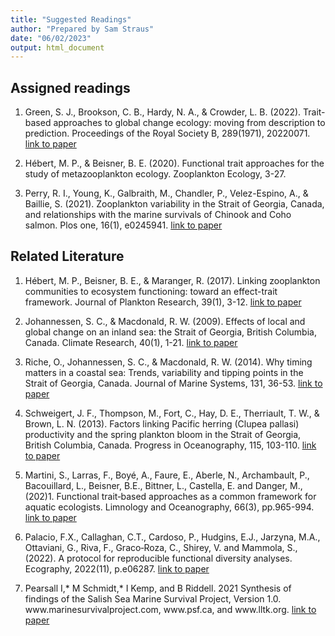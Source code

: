 ```yaml
---
title: "Suggested Readings"
author: "Prepared by Sam Straus"
date: "06/02/2023"
output: html_document
---
```


## Assigned readings

1.  Green, S. J., Brookson, C. B., Hardy, N. A., & Crowder, L. B. (2022). Trait-based approaches to global change ecology: moving from description to prediction. Proceedings of the Royal Society B, 289(1971), 20220071. [link to paper](https://doi.org/10.1098/rspb.2022.0071)

2. Hébert, M. P., & Beisner, B. E. (2020). Functional trait approaches for the study of metazooplankton ecology. Zooplankton Ecology, 3-27.  

3.  Perry, R. I., Young, K., Galbraith, M., Chandler, P., Velez-Espino, A., & Baillie, S. (2021). Zooplankton variability in the Strait of Georgia, Canada, and relationships with the marine survivals of Chinook and Coho salmon. Plos one, 16(1), e0245941. [link to paper](https://doi.org/10.1371/journal.pone.0245941)

## Related Literature

1. Hébert, M. P., Beisner, B. E., & Maranger, R. (2017). Linking zooplankton communities to ecosystem functioning: toward an effect-trait framework. Journal of Plankton Research, 39(1), 3-12. [link to paper](https://doi.org/10.1093/plankt/fbw068)

2. Johannessen, S. C., & Macdonald, R. W. (2009). Effects of local and global change on an inland sea: the Strait of Georgia, British Columbia, Canada. Climate Research, 40(1), 1-21. [link to paper](https://doi.org/10.3354/cr00819)

3. Riche, O., Johannessen, S. C., & Macdonald, R. W. (2014). Why timing matters in a coastal sea: Trends, variability and tipping points in the Strait of Georgia, Canada. Journal of Marine Systems, 131, 36-53. [link to paper](https://doi.org/10.1016/j.jmarsys.2013.11.003)

4. Schweigert, J. F., Thompson, M., Fort, C., Hay, D. E., Therriault, T. W., & Brown, L. N. (2013). Factors linking Pacific herring (Clupea pallasi) productivity and the spring plankton bloom in the Strait of Georgia, British Columbia, Canada. Progress in Oceanography, 115, 103-110. [link to paper](https://doi.org/10.1016/j.pocean.2013.05.017)

5. Martini, S., Larras, F., Boyé, A., Faure, E., Aberle, N., Archambault, P., Bacouillard, L., Beisner, B.E., Bittner, L., Castella, E. and Danger, M., (202)1. Functional trait‐based approaches as a common framework for aquatic ecologists. Limnology and Oceanography, 66(3), pp.965-994. [link to paper](https://doi.org/10.1002/lno.11655)

6. Palacio, F.X., Callaghan, C.T., Cardoso, P., Hudgins, E.J., Jarzyna, M.A., Ottaviani, G., Riva, F., Graco‐Roza, C., Shirey, V. and Mammola, S., (2022). A protocol for reproducible functional diversity analyses. Ecography, 2022(11), p.e06287. [link to paper](https://doi.org/10.1111/ecog.06287)

7. Pearsall I,* M Schmidt,* I Kemp, and B Riddell. 2021 Synthesis of findings of the Salish Sea Marine Survival Project, Version 1.0. www.marinesurvivalproject.com, www.psf.ca, and www.lltk.org. [link to paper](https://marinesurvivalproject.com/research-findings/)
